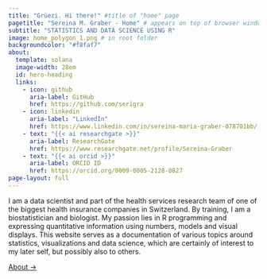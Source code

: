 ```yaml
---
title: "Grüezi. Hi there!" #title of "home" page
pagetitle: "Sereina M. Graber - Home" # appears on top of browser window
subtitle: "STATISTICS AND DATA SCIENCE USING R"
image: home_polygon_1.png # in root folder
backgroundcolor: "#f8faf7"
about:
  template: solana
  image-width: 28em
  id: hero-heading
  links:
    - icon: github
      aria-label: GitHub
      href: https://github.com/serigra
    - icon: linkedin
      aria-label: "LinkedIn"
      href: https://www.linkedin.com/in/sereina-maria-graber-078701bb/
    - text: "{{< ai researchgate >}}"
      aria-label: ResearchGate
      href: https://www.researchgate.net/profile/Sereina-Graber
    - text: "{{< ai orcid >}}"
      aria-label: ORCID ID
      href: https://orcid.org/0009-0005-2128-0827
page-layout: full
---
```


::: {#hero-heading}
I am a data scientist and part of the health services research team of one of the biggest health insurance companies in Switzerland. By training, I am a biostatistician and biologist. My passion lies in R programming and expressing quantitative information using numbers, models and visual displays. This website serves as a documentation of various topics around statistics, visualizations and data science, which are certainly of interest to my later self, but possibly also to others.

[About →](about/about.qmd)
:::

<!-- hero-heading -->
